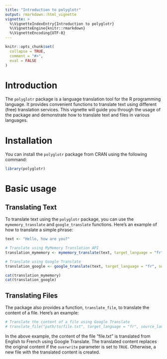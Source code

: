```yaml
---
title: "Introduction to polyglotr"
output: rmarkdown::html_vignette
vignette: >
  %\VignetteIndexEntry{Introduction to polyglotr}
  %\VignetteEngine{knitr::rmarkdown}
  %\VignetteEncoding{UTF-8}
---
```


```r
knitr::opts_chunk$set(
  collapse = TRUE,
  comment = "#>",
  eval = FALSE
)
```

# Introduction
The `polyglotr` package is a language translation tool for the R programming language. It provides convenient functions to translate text using different (free) translation services. This vignette will guide you through the usage of the package and demonstrate how to translate text and files in various languages.

# Installation

You can install the `polyglotr` package from CRAN using the following command:

```r
library(polyglotr)
```


# Basic usage
## Translating Text

To translate text using the `polyglotr` package, you can use the `mymemory_translate` and `google_translate` functions. Here's an example of how to translate a simple phrase:

```r
text <- "Hello, how are you?"

# Translate using MyMemory Translation API
translation_mymemory <- mymemory_translate(text, target_language = "fr", source_language = "en")

# Translate using Google Translate
translation_google <- google_translate(text, target_language = "fr", source_language = "en")

cat(translation_mymemory)
cat(translation_google)
```

## Translating Files

The package also provides a function, `translate_file`, to translate the content of a file. Here's an example:

```r
# Translate the content of a file using Google Translate
# translate_file("path/to/file.txt", target_language = "fr", source_language = "en", overwrite = TRUE)
```

In the above example, the content of the file "file.txt" is translated from English to French using Google Translate. The translated content replaces the original content if the `overwrite` parameter is set to `TRUE`. Otherwise, a new file with the translated content is created.

